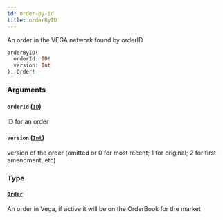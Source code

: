 ```yaml
---
id: order-by-id
title: orderByID
---
```



An order in the VEGA network found by orderID

```graphql
orderByID(
  orderId: ID!
  version: Int
): Order!
```


### Arguments

#### `orderId` ([`ID`](/docs/v0.47/graphql/scalars/id))

ID for an order


#### `version` ([`Int`](/docs/v0.47/graphql/scalars/int))

version of the order (omitted or 0 for most recent; 1 for original; 2 for first amendment, etc)


### Type

#### [`Order`](/docs/v0.47/graphql/objects/order) 

An order in Vega, if active it will be on the OrderBook for the market




